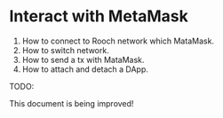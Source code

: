 # Interact with MetaMask

1. How to connect to Rooch network which MataMask.
2. How to switch network.
3. How to send a tx with MataMask.
4. How to attach and detach a DApp.


<Callout>
  TODO:

  This document is being improved!
</Callout>
